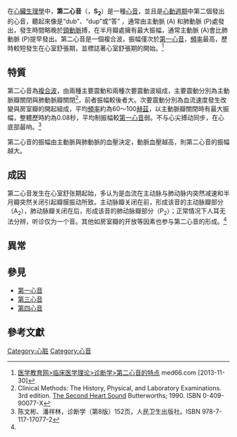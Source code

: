 {{Infobox
|name         = 
|bodystyle    = 
|title        = 第二心音
|titlestyle   = 
|above        = 
|abovestyle   = 
|image        = [[File:Second_heart_sound_110bpm.png|250px]]
|imagestyle   = 
|caption      = 第二心音，綠色為主要成因，半月瓣的關閉，藍色為次要原因。
|captionstyle = 
|headerstyle  = 
|labelstyle   = 
|datastyle    = 

|header1  = 基本資料
|label1   = 
|data1    = 
|header2  = 
|label2   = 英文名稱
|data2    = {{{Engname|second heart sound}}}
|header3  = 
|label3   = 代號
|data3    = {{{symbol|S<sub>2</sub>}}}
|header4  = 
|label4   = 波形
|data4    = “dub”、“dup”或“答”
|header5  = 波的性質
|label5   = 
|data5    = 
|header6  = 
|label6   = 頻率
|data6    = 60～100[[Hz|Hz]]
|header7  = 
|label7   = 時間長度
|data7    = 0.08～0.10[[秒|秒]]
|header8  = 
|label8   = 
|data8    = 
|header9  = 
|label9   =
|data9    = 
|header10 = 
|label10  = 主要成因
|data10   = 
*主動脈瓣關閉
*肺動脈瓣關閉
|header11 = 
|label11  = 次要成因
|data11   = 
*血流速度發生改變
*房室瓣的開起
|belowstyle =
|below = 
}}
在[[心臟生理學|心臟生理學]]中，'''第二心音'''（{{lang-en|second  heart sound}}，'''S<sub>2</sub>'''）是一種[[心音|心音]]，並且是[[心動週期|心動週期]]中第二個發出的心音，聽起來像是“dub”、“dup”或“答” ，通常由主動脈 (A) 和肺動脈 (P)處發出，發生時間略晚於[[頸動脈|頸動脈]]搏，在半月瓣處擁有最大振幅，通常主動脈 (A)會比肺動脈 (P)提早發出。第二心音是一個複合波，振幅僅次於[[第一心音|第一心音]]，[[頻率|頻率]]最高，歷時較短發生在心室舒張期，並標誌著心室舒張期的開始。<ref>[http://www.med66.com/new/36a161a2009/2009112xiangf142752.shtml 医学教育网>临床医学理论>诊断学>第二心音的特点] med66.com [2013-11-30]</ref>

== 特質 ==
第二心音為[[複合波|複合波]]，由兩種主要震動和兩種次要震動波組成，主要震動分別為主動脈瓣關閉與肺動脈瓣關閉<ref>Clinical Methods: The History, Physical, and Laboratory Examinations. 3rd edition. [http://www.ncbi.nlm.nih.gov/books/NBK341/ The Second Heart Sound]  Butterworths; 1990. ISBN 0-409-90077-X</ref>，前者振幅較後者大。次要震動分別為血流速度發生改變與房室瓣的開起組成，平均[[頻率|頻率]]約為60～100[[赫茲|赫茲]]，以主動脈瓣關閉時有最大振幅，整體歷時約為0.08秒，平均制振幅較[[第一心音|第一心音]]弱。不与心尖搏动同步，在心底部最响。<ref name="m1">陈文彬、潘祥林，诊断学（第8版）152页，人民卫生出版社。ISBN 978-7-117-17077-2</ref>

第二心音的振幅由主動脈與肺動脈的血壓決定，動脈血壓越高，則第二心音的振幅越大。

== 成因 ==
第二心音发生在心室舒张期起始，多认为是血流在主动脉与肺动脉内突然减速和半月瓣突然关闭引起瓣膜振动所致。主动脉瓣关闭在前，形成该音的主动脉瓣部分（A<sub>2</sub>），肺动脉瓣关闭在后，形成该音的肺动脉瓣部分（P<sub>2</sub>）；正常情况下人耳无法分辨，听诊仅为一个音。其他如房室瓣的开放等因素也参与第二心音的形成。<ref name="m1" />

== 異常 ==
== 參見 ==
*[[第一心音|第一心音]]
*[[第三心音|第三心音]]
*[[第四心音|第四心音]]

== 參考文獻 ==
{{Reflist}}

[[Category:心脏|Category:心脏]]
[[Category:心音|Category:心音]]